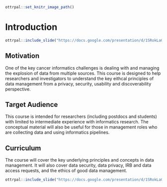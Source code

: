 

```r
ottrpal::set_knitr_image_path()
```

# Introduction

```r
ottrpal::include_slide("https://docs.google.com/presentation/d/1SRokLaGAc2hiwJSN26FHE0ZEEhPr3KQdyMICic8kAcs/edit#slide=id.p")
```

## Motivation

One of the key cancer informatics challenges is dealing with and managing the explosion of data from multiple sources. This course is designed to help researchers and investigators to understand the key eithcal principles of data management from a privacy, security, usability and discoverability perspective. 

## Target Audience 

This course is intended for researchers (including postdocs and students) with limited to intermediate experience with informatics research. The conceptual material will also be useful for those in management roles who are collecting data and using informatics pipelines.

## Curriculum 

The course will cover the key underlying principles and concepts in data management. It will also cover data security, data privacy, IRB and data access requests, and the ethics of good data management. 

```r
ottrpal::include_slide("https://docs.google.com/presentation/d/1SRokLaGAc2hiwJSN26FHE0ZEEhPr3KQdyMICic8kAcs/edit#slide=id.gf5f8818810_1_5")
```
